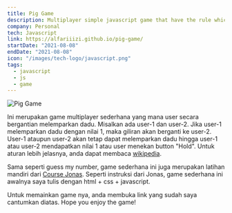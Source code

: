 ```yaml
---
title: Pig Game
description: Multiplayer simple javascript game that have the rule which the player who reach
company: Personal
tech: Javascript
link: https://alfariiizi.github.io/pig-game/
startDate: "2021-08-08"
endDate: "2021-08-08"
icon: "/images/tech-logo/javascript.png"
tags:
  - javascript
  - js
  - game
---
```


<Image
  src="/images/projects/pig-game/img.png"
  alt="Pig Game"
  size={1600}
  caption="Pig Game"
/>

Ini merupakan game multiplayer sederhana yang mana user secara bergantian melemparkan dadu. Misalkan ada user-1 dan user-2. Jika user-1 melemparkan dadu dengan nilai 1, maka giliran akan berganti ke user-2. User-1 ataupun user-2 akan tetap dapat melemparkan dadu hingga user-1 atau user-2 mendapatkan nilai 1 atau user menekan button "Hold". Untuk aturan lebih jelasnya, anda dapat membaca [wikipedia](<https://en.wikipedia.org/wiki/Pig_(dice_game)>).

Sama seperti <Link href='/images/project/guess-my-number'>guess my number</Link>, game sederhana ini juga merupakan latihan mandiri dari [Course Jonas](https://www.udemy.com/course/the-complete-javascript-course/). Seperti instruksi dari Jonas, game sederhana ini awalnya saya tulis dengan html + css + javascript.

Untuk memainkan game nya, anda membuka link yang sudah saya cantumkan diatas. Hope you enjoy the game!
